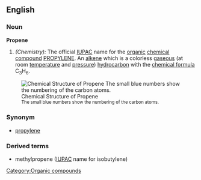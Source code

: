 ==English==

===Noun===
'''Propene'''
#''(Chemistry):'' The official [[IUPAC]] name for the [[organic]] [[chemical]] [[compound]] [[Propylene|PROPYLENE]].  An [[alkene]] which is a colorless [[gaseous]] (at room [[temperature]] and [[pressure]]) [[hydrocarbon]] with the [[chemical formula]] C<sub>3</sub>H<sub>6</sub>.

[[Image:Propylene.PNG|frame|right|Chemical Structure of Propene<br><small>The small blue numbers show the numbering of the carbon atoms.</small>]]

===Synonym===

*[[propylene]]

===Derived terms===
*methylpropene ([[IUPAC]] name for isobutylene)



[[Category:Organic compounds]]